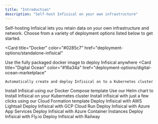 ```yaml
---
title: "Introduction"
description: "Self-host Infisical on your own infrastructure"
---
```


Self-hosting Infisical lets you retain data on your own infrastructure and network.
Choose from a variety of deployment options listed below to get started.

<Card
  title="Docker"
  color="#0285c7"
  href="deployment-options/standalone-infisical"
>
  Use the fully packaged docker image to deploy Infisical anywhere
</Card>
<CardGroup cols={2}>
  <Card
    title="Digital Ocean"
    color="#16a34a"
    href="deployment-options/digital-ocean-marketplace"
  >
    Automatically create and deploy Infisical on to a Kubernetes cluster
  </Card>
  <Card
    title="Docker Compose"
    color="#0285c7"
    href="deployment-options/docker-compose"
  >
    Install Infisical using our Docker Compose template
  </Card>
  <Card
    title="Kubernetes"
    color="#ea5a0c"
    href="deployment-options/kubernetes-helm"
  >
  Use our Helm chart to Install Infisical on your Kubernetes cluster
  </Card>
  <Card 
    title="AWS EC2" 
    color="#0285c7" 
    href="deployment-options/aws-ec2"
  >
    Install infisical with just a few clicks using our Cloud Formation template
  </Card>
  <Card 
    title="AWS Lightsail" 
    color="#0285c7" 
    href="deployment-options/aws-lightsail"
  >
    Deploy Infisical with AWS Lightsail
  </Card>
  <Card
    title="GCP Cloud Run"
    color="#ea5a0c"
    href="deployment-options/gcp-cloud-run"
  >
    Deploy Infisical with GCP Cloud Run
  </Card>
  <Card
    title="Azure App Services"
    color="#ea5a0c"
    href="deployment-options/azure-app-services"
  >
    Deploy Infisical with Azure App Services
  </Card>
  <Card
    title="Azure Container Instances"
    color="#ea5a0c"
    href="deployment-options/azure-container-instances"
  >
    Deploy Infisical with Azure Container Instances
  </Card>
  <Card
    title="Fly.io"
    color="#ea5a0c"
    href="deployment-options/fly.io"
  >
    Deploy Infisical with Fly.io
  </Card>
  <Card
    title="Railway"
    color="#ea5a0c"
    href="deployment-options/railway"
  >
    Deploy Infisical with Railway
  </Card>
</CardGroup>
